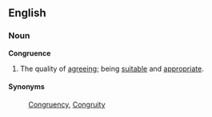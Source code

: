==English==

===Noun===
'''Congruence'''
# The quality of [[agreeing]]; being [[suitable]] and [[appropriate]].

====Synonyms====
: [[Congruency]], [[Congruity]]